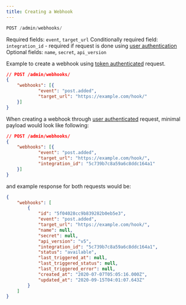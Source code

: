 ```yaml
---
title: Creating a Webhook
---
```


```js
POST /admin/webhooks/
```

Required fields: `event`, `target_url` Conditionally required field: `integration_id` - required if request is done using [user authentication](#user-authentication) Optional fields: `name`, `secret`, `api_version`

Example to create a webhook using [token authenticated](#token-authentication) request.
<RequestExample>
```json
// POST /admin/webhooks/
{
    "webhooks": [{
            "event": "post.added",
            "target_url": "https://example.com/hook/"
    }]
}
```
</RequestExample>

When creating a webhook through [user authenticated](#user-authentication) request, minimal payload would look like following:

```json
// POST /admin/webhooks/
{
    "webhooks": [{
            "event": "post.added",
            "target_url": "https://example.com/hook/",
            "integration_id": "5c739b7c8a59a6c8ddc164a1"
    }]
}
```

and example response for both requests would be:
<ResponseExample>
```json
{
    "webhooks": [
        {
            "id": "5f04028cc9b839282b0eb5e3",
            "event": "post.added",
            "target_url": "https://example.com/hook/",
            "name": null,
            "secret": null,
            "api_version": "v5",
            "integration_id": "5c739b7c8a59a6c8ddc164a1",
            "status": "available",
            "last_triggered_at": null,
            "last_triggered_status": null,
            "last_triggered_error": null,
            "created_at": "2020-07-07T05:05:16.000Z",
            "updated_at": "2020-09-15T04:01:07.643Z"
        }
    ]
}
```
</ResponseExample>